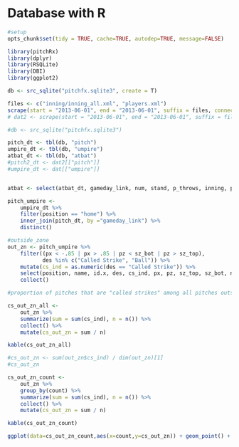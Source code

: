  
# Database with R


```r
#setup
opts_chunk$set(tidy = TRUE, cache=TRUE, autodep=TRUE, message=FALSE)
```


```r
library(pitchRx)
library(dplyr)
library(RSQLite)
library(DBI)
library(ggplot2)

db <- src_sqlite("pitchfx.sqlite3", create = T)

files <- c("inning/inning_all.xml", "players.xml")
scrape(start = "2013-06-01", end = "2013-06-01", suffix = files, connect = db$con)
# dat2 <- scrape(start = "2013-06-01", end = "2013-06-01", suffix = files)

#db <- src_sqlite("pitchfx.sqlite3")

pitch_dt <- tbl(db, "pitch")
umpire_dt <- tbl(db, "umpire")
atbat_dt <- tbl(db, "atbat")
#pitch2_dt <- dat2[["pitch"]]
#umpire_dt <- dat[["umpire"]]


atbat <- select(atbat_dt, gameday_link, num, stand, p_throws, inning, pitcher_name)

pitch_umpire <- 
    umpire_dt %>%
    filter(position == "home") %>%
    inner_join(pitch_dt, by ="gameday_link") %>%
    distinct()

#outside_zone
out_zn <- pitch_umpire %>%
    filter((px < -.85 | px > .85 | pz < sz_bot | pz > sz_top), 
           des %in% c("Called Strike", "Ball")) %>%
    mutate(cs_ind = as.numeric(des == "Called Strike")) %>%
    select(position, name, id.x, des, cs_ind, px, pz, sz_top, sz_bot, num, count, gameday_link) %>%
    collect()

#proportion of pitches that are "called strikes" among all pitches outside the strikezone.

cs_out_zn_all <-
    out_zn %>%
    summarize(sum = sum(cs_ind), n = n()) %>%
    collect() %>%
    mutate(cs_out_zn = sum / n)

kable(cs_out_zn_all)

#cs_out_zn <- sum(out_zn$cs_ind) / dim(out_zn)[1]
#cs_out_zn 

cs_out_zn_count <-
    out_zn %>%
    group_by(count) %>%
    summarize(sum = sum(cs_ind), n = n()) %>%
    collect() %>%
    mutate(cs_out_zn = sum / n)

kable(cs_out_zn_count)

ggplot(data=cs_out_zn_count,aes(x=count,y=cs_out_zn)) + geom_point() + ylab("Probalilities by count") + theme_bw()

 
```
